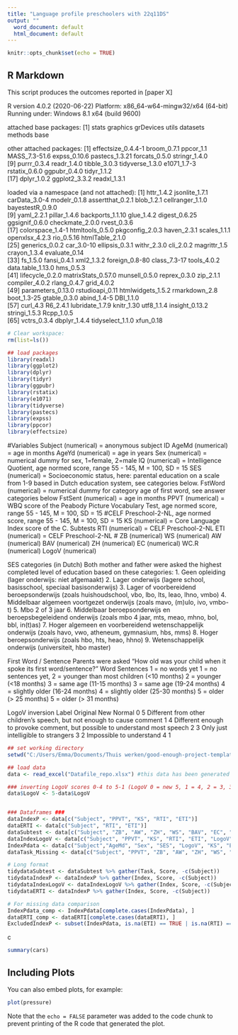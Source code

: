 ```yaml
---
title: "Language profile preschoolers with 22q11DS"
output: ""
  word_document: default
  html_document: default
---
```


```r
knitr::opts_chunk$set(echo = TRUE)

```

## R Markdown

This script produces the outcomes reported in [paper X]

R version 4.0.2 (2020-06-22)
Platform: x86_64-w64-mingw32/x64 (64-bit)
Running under: Windows 8.1 x64 (build 9600)

attached base packages:
[1] stats     graphics  grDevices utils     datasets  methods   base     

other attached packages:
 [1] effectsize_0.4.4-1 broom_0.7.1        ppcor_1.1          MASS_7.3-51.6      expss_0.10.6       pastecs_1.3.21     forcats_0.5.0      stringr_1.4.0     
 [9] purrr_0.3.4        readr_1.4.0        tibble_3.0.3       tidyverse_1.3.0    e1071_1.7-3        rstatix_0.6.0      ggpubr_0.4.0       tidyr_1.1.2       
[17] dplyr_1.0.2        ggplot2_3.3.2      readxl_1.3.1      

loaded via a namespace (and not attached):
 [1] httr_1.4.2         jsonlite_1.7.1     carData_3.0-4      modelr_0.1.8       assertthat_0.2.1   blob_1.2.1         cellranger_1.1.0   bayestestR_0.9.0  
 [9] yaml_2.2.1         pillar_1.4.6       backports_1.1.10   glue_1.4.2         digest_0.6.25      ggsignif_0.6.0     checkmate_2.0.0    rvest_0.3.6       
[17] colorspace_1.4-1   htmltools_0.5.0    pkgconfig_2.0.3    haven_2.3.1        scales_1.1.1       openxlsx_4.2.3     rio_0.5.16         htmlTable_2.1.0   
[25] generics_0.0.2     car_3.0-10         ellipsis_0.3.1     withr_2.3.0        cli_2.0.2          magrittr_1.5       crayon_1.3.4       evaluate_0.14     
[33] fs_1.5.0           fansi_0.4.1        xml2_1.3.2         foreign_0.8-80     class_7.3-17       tools_4.0.2        data.table_1.13.0  hms_0.5.3         
[41] lifecycle_0.2.0    matrixStats_0.57.0 munsell_0.5.0      reprex_0.3.0       zip_2.1.1          compiler_4.0.2     rlang_0.4.7        grid_4.0.2        
[49] parameters_0.13.0  rstudioapi_0.11    htmlwidgets_1.5.2  rmarkdown_2.8      boot_1.3-25        gtable_0.3.0       abind_1.4-5        DBI_1.1.0         
[57] curl_4.3           R6_2.4.1           lubridate_1.7.9    knitr_1.30         utf8_1.1.4         insight_0.13.2     stringi_1.5.3      Rcpp_1.0.5        
[65] vctrs_0.3.4        dbplyr_1.4.4       tidyselect_1.1.0   xfun_0.18

```r
# Clear workspace:
rm(list=ls())

## load packages
library(readxl)
library(ggplot2)
library(dplyr)
library(tidyr)
library(ggpubr) 
library(rstatix)
library(e1071)
library(tidyverse)
library(pastecs)
library(expss)
library(ppcor)
library(effectsize)
```
#Variables
Subject (numerical)   = anonymous subject ID 
AgeMd   (numerical)   = age in months
AgeYd   (numerical)   = age in years
Sex     (numerical)   = numerical dummy for sex, 1=female, 2=male
IQ      (numerical)   = Intelligence Quotient, age normed score, range 55 - 145, M = 100, SD = 15
SES     (numerical)   = Socioeconomic status, here: parental education on a scale from 1-9 based in Dutch education system, see categories below.
FstWord (numerical)   = numerical dummy for category age of first word, see answer categories below
FstSent (numerical)   = age in months
PPVT    (numerical)   = WBQ score of the Peabody Picture Vocabulary Test, age normed score, range 55 - 145, M = 100, SD = 15 
#CELF Preschool-2-NL, age normed score, range 55 - 145, M = 100, SD = 15
 KS      (numerical)   = Core Language Index score of the C. Subtests
 RTI     (numerical)   = CELF Preschool-2-NL 
 ETI     (numerical)   = CELF Preschool-2-NL
#
 ZB      (numerical) 
 WS      (numerical) 
 AW      (numerical) 
 BAV     (numerical) 
 ZH      (numerical) 
 EC      (numerical) 
 WC.R    (numerical) 
LogoV   (numerical) 


SES categories (in Dutch)
Both mother and father were asked the highest completed level of education based on these categories: 
1.	Geen opleiding (lager onderwijs: niet afgemaakt)
2.	Lager onderwijs (lagere school, basisschool, speciaal basisonderwijs)
3.	Lager of voorbereidend beroepsonderwijs (zoals huishoudschool, vbo, lbo, lts, leao, lhno, vmbo)
4.	Middelbaar algemeen voortgezet onderwijs (zoals mavo, (m)ulo, ivo, vmbo-t)
5.	Mbo 2 of 3 jaar
6.	Middelbaar beroepsonderwijs en beroepsbegeleidend onderwijs (zoals mbo 4 jaar, mts, meao, mhno, bol, bbl, in(t)as)
7.	Hoger algemeen en voorbereidend wetenschappelijk onderwijs (zoals havo, vwo, atheneum, gymnasium, hbs, mms)
8.	Hoger beroepsonderwijs (zoals hbo, hts, heao, hhno)
9.	Wetenschappelijk onderwijs (universiteit, hbo master)


First Word / Sentence
Parents were asked "How old was your child when it spoke its first word/sentence?"
Word                                                Sentences 
1 = no words yet                                    1 = no sentences yet, 
2 = younger than most children (<10 months)         2 = younger (<18 months) 
3 = same age (11-15 months)                         3 = same age (19-24 months)
4 = slightly older (16-24 months)                   4 = slightly older (25-30 months) 
5 = older (> 25 months)                             5 = older (> 31 months)


LogoV inversion
Label                                    Original         New
 Normal                                     0              5
 Different from other children's speech,
    but not enough to cause comment         1              4
 Different enough to provoke comment, 
    but possible to understand most speech  2              3
 Only just intelligible to strangers        3              2
 Impossible to understand                   4              1
 
 
```r
## set working directory
setwd("C:/Users/Emma/Documents/Thuis werken/good-enough-project-template/data/processed")

## load data
data <- read_excel("Datafile_repo.xlsx") #this data has been generated at random 

### inverting LogoV scores 0-4 to 5-1 (LogoV 0 = new 5, 1 = 4, 2 = 3, 3 = 2, 4 = 1)
data$LogoV <- 5-data$LogoV


### Dataframes ###
dataIndexP <- data[c("Subject", "PPVT", "KS", "RTI", "ETI")] 
dataERTI <- data[c("Subject", "RTI", "ETI")]
dataSubtest <- data[c("Subject", "ZB", "AW", "ZH", "WS", "BAV", "EC", "WC.R")]
dataIndexLogoV <- data[c("Subject", "PPVT", "KS", "RTI", "ETI", "LogoV")]
IndexPdata <- data[c("Subject","AgeMd", "Sex", "SES", "LogoV", "KS", "ETI", "RTI", "PPVT")] #missing data demographic comparison
dataTask_Missing <- data[c("Subject", "PPVT", "ZB", "AW", "ZH", "WS", "BAV", "EC", "WC.R")]

# Long format
tidydataSubtest <- dataSubtest %>% gather(Task, Score, -c(Subject))
tidydataIndexP <- dataIndexP %>% gather(Index, Score, -c(Subject))
tidydataIndexLogoV <- dataIndexLogoV %>% gather(Index, Score, -c(Subject, LogoV))
tidydataERTI <- dataIndexP %>% gather(Index, Score, -c(Subject))

# For missing data comparison
IndexPdata_comp <- IndexPdata[complete.cases(IndexPdata), ]
dataERTI_comp <- dataERTI[complete.cases(dataERTI), ]
ExcludedIndexP <- subset(IndexPdata, is.na(ETI) == TRUE | is.na(RTI) == TRUE | is.na(KS) == TRUE | is.na(PPVT) == TRUE)
```
 
 
 c
 

```r
summary(cars)
```

## Including Plots

You can also embed plots, for example:

```r
plot(pressure)
```

Note that the `echo = FALSE` parameter was added to the code chunk to prevent printing of the R code that generated the plot.
